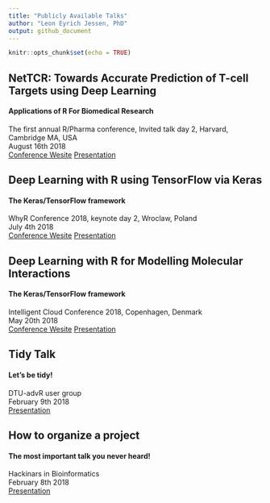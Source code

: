 ```yaml
---
title: "Publicly Available Talks"
author: "Leon Eyrich Jessen, PhD"
output: github_document
---
```


```r
knitr::opts_chunk$set(echo = TRUE)
```

## NetTCR: Towards Accurate Prediction of T-cell Targets using Deep Learning
#### Applications of R For Biomedical Research
The first annual R/Pharma conference, Invited talk day 2, Harvard, Cambridge MA, USA<br>
August 16th 2018<br>
[Conference Wesite](http://rinpharma.com/)
[Presentation]()

## Deep Learning with R using TensorFlow via Keras
#### The Keras/TensorFlow framework
WhyR Conference 2018, keynote day 2, Wroclaw, Poland<br>
July 4th 2018<br>
[Conference Wesite](http://whyr2018.pl/)
[Presentation](http://rpubs.com/leonjessen/whyR_2018)

## Deep Learning with R for Modelling Molecular Interactions
#### The Keras/TensorFlow framework
Intelligent Cloud Conference 2018, Copenhagen, Denmark<br>
May 20th 2018<br>
[Conference Wesite](https://intelligentcloud.dk/)
[Presentation](http://rpubs.com/leonjessen/ICC_2018)

## Tidy Talk
#### Let's be tidy!
DTU-advR user group<br>
February 9th 2018<br>
[Presentation](http://htmlpreview.github.io/?https://github.com/leonjessen/talks/blob/master/presentations/tidy_talk.html)

## How to organize a project
#### The most important talk you never heard!
Hackinars in Bioinformatics<br>
February 8th 2018<br>
[Presentation](https://github.com/leonjessen/talks/raw/master/presentations/20180208_hackinar_project_organisation.pdf)
